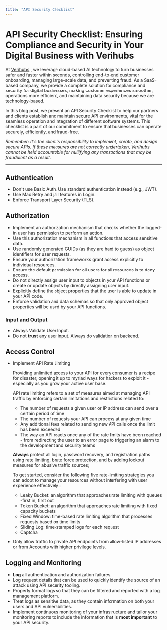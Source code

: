 ```yaml
---
title: "API Security Checklist"
---
```

# API Security Checklist: Ensuring Compliance and Security in Your Digital Business with Verihubs

At [Verihubs](https://verihubs.ai)
, we leverage cloud-based AI technology to turn businesses safer and faster within seconds, controlling end-to-end customer onboarding, managing large-scale data, and preventing fraud. As a SaaS-based company, we provide a complete solution for compliance and security for digital businesses, making customer experiences smoother, operations more efficient, and maintaining data security because we are technology-based.

In this blog post, we present an API Security Checklist to help our partners and clients establish and maintain secure API environments, vital for the seamless operation and integration of different software systems. This checklist is a part of our commitment to ensure that businesses can operate securely, efficiently, and fraud-free.

_Remember: It's the client's responsibility to implement, create, and design secure APIs. If these measures are not correctly undertaken, Verihubs cannot be held accountable for nullifying any transactions that may be fraudulent as a result._

* * *

## Authentication

*   Don't use Basic Auth. Use standard authentication instead (e.g., JWT).
*   Use Max Retry and jail features in Login.
*   Enforce Transport Layer Security (TLS).

## Authorization

*   Implement an authorization mechanism that checks whether the logged-in user has permission to perform an action.
*   Use this authorization mechanism in all functions that access sensitive data.
*   Use randomly generated GUIDs (as they are hard to guess) as object identifiers for user requests.
*   Ensure your authorization frameworks grant access explicitly to individual resources.
*   Ensure the default permission for all users for all resources is to deny access.
*   Do not directly assign user input to objects in your API functions or create or update objects by directly assigning user input.
*   Explicitly define the object properties that the user is able to update in your API code.
*   Enforce validation and data schemas so that only approved object properties will be used by your API functions.

### Input and Output

*   Always Validate User Input.
*   Do not **trust** any user input. Always do validation on backend.

## Access Control

*   Implement API Rate Limiting
    
    Providing unlimited access to your API for every consumer is a recipe for disaster, opening it up to myriad ways for hackers to exploit it - especially as you grow your active user base.
    
    API rate limiting refers to a set of measures aimed at managing API traffic by enforcing certain limitations and restrictions related to:
    
    *   The number of requests a given user or IP address can send over a certain period of time
    *   The number of requests your API can process at any given time
    *   Any additional fees related to sending new API calls once the limit has been exceeded
    *   The way an API reacts once any of the rate limits have been reached - from redirecting the user to an error page to triggering an alarm to the development and security teams
    
    **Always** protect all login, password recovery, and registration paths using rate limiting, brute force protection, and by adding lockout measures for abusive traffic sources;
    
    To get started, consider the following five rate-limiting strategies you can adopt to manage your resources without interfering with user experience effectively :
    
    *   Leaky Bucket: an algorithm that approaches rate limiting with queues -first in, first out
    *   Token Bucket: an algorithm that approaches rate limiting with fixed capacity buckets
    *   Fixed Window: time-based rate limiting algorithm that processes requests based on time limits
    *   Sliding Log: time-stamped logs for each request
    *   Captcha
*   Only allow traffic to private API endpoints from allow-listed IP addresses or from Accounts with higher privilege levels.
    

## Logging and Monitoring

*   **Log** all authentication and authorization failures.
*   Log request details that can be used to quickly identify the source of an attack using API security tooling.
*   Properly format logs so that they can be filtered and reported with a log management platform.
*   Treat logs as sensitive data, as they contain information on both your users and API vulnerabilities.
*   Implement continuous monitoring of your infrastructure and tailor your monitoring reports to include the information that is **most important** to your API security.